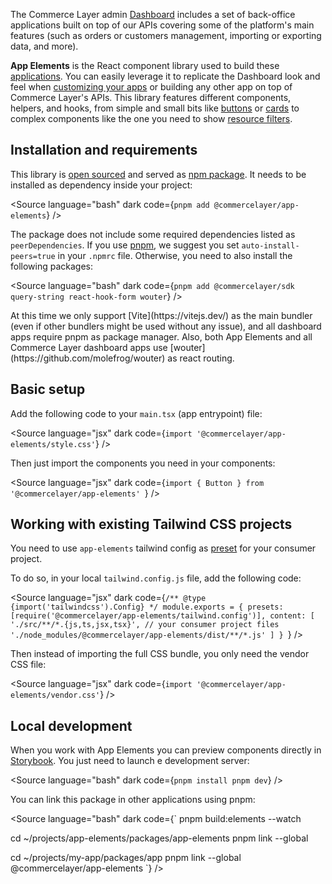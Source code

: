 
<Meta title="Getting Started/Welcome"></Meta>

The Commerce Layer admin [Dashboard](https://dashboard.commercelayer.io/sign_up) includes a set of back-office applications built on top of our APIs covering some of the platform's main features (such as orders or customers management, importing or exporting data, and more).

**App Elements** is the React component library used to build these [applications](/docs/getting-started-applications--docs). You can easily leverage it to replicate the Dashboard look and feel when [customizing your apps](/docs/getting-started-custom-apps--docs) or building any other app on top of Commerce Layer's APIs. This library features different components, helpers, and hooks, from simple and small bits like [buttons](/docs/atoms-button--docs) or [cards](/docs/atoms-card--docs) to complex components like the one you need to show [resource filters](/docs/resources-useresourcefilters--docs).

## Installation and requirements

This library is [open sourced](https://github.com/commercelayer/app-elements) and served as [npm package](https://www.npmjs.com/package/@commercelayer/app-elements). It needs to be installed as dependency inside your project:

<Source
  language="bash"
  dark
  code={`
pnpm add @commercelayer/app-elements
`}
/>

The package does not include some required dependencies listed as `peerDependencies`. If you use [pnpm](https://pnpm.io/), we suggest you set `auto-install-peers=true` in your `.npmrc` file. Otherwise, you need to also install the following packages:

<Source
  language="bash"
  dark
  code={`
pnpm add @commercelayer/sdk query-string react-hook-form wouter
`}
/>

<span title="Important notice" type="info">
  At this time we only support [Vite](https://vitejs.dev/) as the main bundler (even if other bundlers might be used
  without any issue), and all dashboard apps require pnpm as package manager. Also, both App Elements and all Commerce
  Layer dashboard apps use [wouter](https://github.com/molefrog/wouter) as react routing.
</span>

## Basic setup

Add the following code to your `main.tsx` (app entrypoint) file:

<Source language="jsx" dark code={`import '@commercelayer/app-elements/style.css'`} />

Then just import the components you need in your components:

<Source
  language="jsx"
  dark
  code={`import { Button } from '@commercelayer/app-elements'
`}
/>

## Working with existing Tailwind CSS projects

You need to use `app-elements` tailwind config as [preset](https://tailwindcss.com/docs/presets) for your consumer project.

To do so, in your local `tailwind.config.js` file, add the following code:

<Source
  language="jsx"
  dark
  code={`
/** @type {import('tailwindcss').Config} */
module.exports = {
  presets: [require('@commercelayer/app-elements/tailwind.config')],
  content: [
    './src/**/*.{js,ts,jsx,tsx}', // your consumer project files
    './node_modules/@commercelayer/app-elements/dist/**/*.js'
  ]
} 
  `}
/>

Then instead of importing the full CSS bundle, you only need the vendor CSS file:

<Source language="jsx" dark code={`import '@commercelayer/app-elements/vendor.css'`} />

## Local development

When you work with App Elements you can preview components directly in [Storybook](https://storybook.js.org/). You just need to launch e development server:

<Source
  language="bash"
  dark
  code={`
pnpm install
pnpm dev
`}
/>

You can link this package in other applications using pnpm:

<Source
  language="bash"
  dark
  code={`
pnpm build:elements --watch

cd ~/projects/app-elements/packages/app-elements
pnpm link --global

cd ~/projects/my-app/packages/app
pnpm link --global @commercelayer/app-elements
`} />
